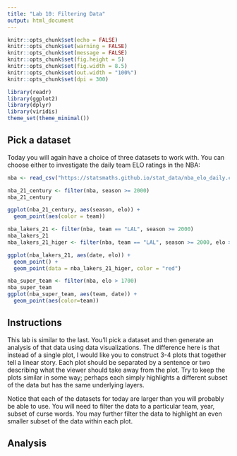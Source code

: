 ---
title: "Lab 10: Filtering Data"
output: html_document
---

```{r setup, include=FALSE}
knitr::opts_chunk$set(echo = FALSE)
knitr::opts_chunk$set(warning = FALSE)
knitr::opts_chunk$set(message = FALSE)
knitr::opts_chunk$set(fig.height = 5)
knitr::opts_chunk$set(fig.width = 8.5)
knitr::opts_chunk$set(out.width = "100%")
knitr::opts_chunk$set(dpi = 300)

library(readr)
library(ggplot2)
library(dplyr)
library(viridis)
theme_set(theme_minimal())
```

## Pick a dataset

Today you will again have a choice of three datasets to work with. You can
choose either to investigate the daily team ELO ratings in the NBA:

```{r}
nba <- read_csv("https://statsmaths.github.io/stat_data/nba_elo_daily.csv")
```

```{r}
nba_21_century <- filter(nba, season >= 2000)
nba_21_century

ggplot(nba_21_century, aes(season, elo)) +
  geom_point(aes(color = team))
```

```{r}
nba_lakers_21 <- filter(nba, team == "LAL", season >= 2000)
nba_lakers_21
nba_lakers_21_higer <- filter(nba, team == "LAL", season >= 2000, elo > 1700)

ggplot(nba_lakers_21, aes(date, elo)) +
  geom_point() +
  geom_point(data = nba_lakers_21_higer, color = "red")


```

```{r}
nba_super_team <- filter(nba, elo > 1700)
nba_super_team
ggplot(nba_super_team, aes(team, date)) +
  geom_point(aes(color=team))

```


## Instructions

This lab is similar to the last. You'll pick a dataset and then generate an
analysis of that data using data visualizations. The difference here is that
instead of a single plot, I would like you to construct 3-4 plots that
together tell a linear story. Each plot should be separated by a sentence or
two describing what the viewer should take away from the plot. Try to keep the
plots similar in some way; perhaps each simply highlights a different subset
of the data but has the same underlying layers.

Notice that each of the datasets for today are larger than you will probably
be able to use. You will need to filter the data to a particular team, year,
subset of curse words. You may further filter the data to highlight an even
smaller subset of the data within each plot.

## Analysis










